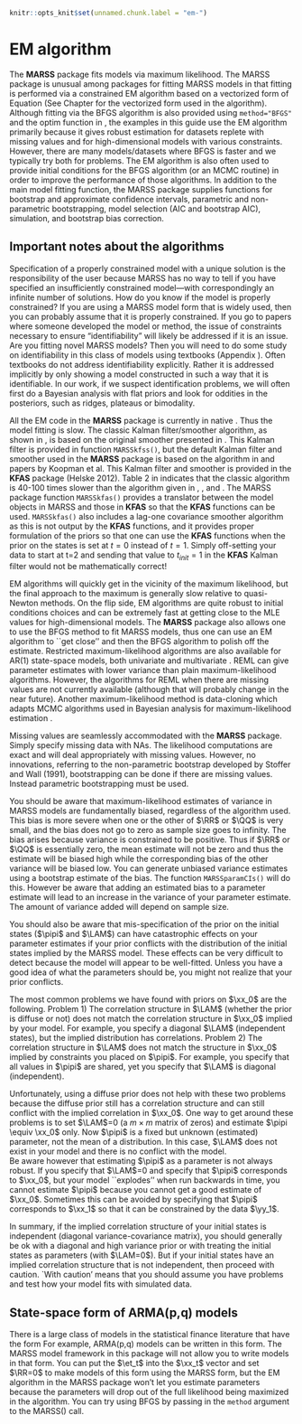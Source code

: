 ```r
knitr::opts_knit$set(unnamed.chunk.label = "em-")
```

# EM algorithm

The **MARSS** package fits models via maximum likelihood. The MARSS package is unusual among packages for fitting MARSS models in that fitting is performed via a constrained EM algorithm \citep{Holmes2010} based on a vectorized form of Equation \ref{eqn:marss} (See Chapter \ref{chap:algorithms} for the vectorized form used in the algorithm).  Although fitting via the BFGS algorithm is also provided using `method="BFGS"` and the optim function in \R, the examples in this guide use the EM algorithm primarily because it gives robust estimation for datasets replete with missing values and for high-dimensional models with various constraints. However, there are many models/datasets where BFGS is faster and we typically try both for problems.  The EM algorithm is also often used to provide initial conditions for the BFGS algorithm (or an MCMC routine) in order to improve the performance of those algorithms.  In addition to the main model fitting function, the MARSS package  supplies functions for bootstrap and approximate confidence intervals, parametric and non-parametric bootstrapping, model selection (AIC and bootstrap AIC), simulation, and bootstrap bias correction.

## Important notes about the algorithms

Specification of a properly constrained model with a unique solution is the responsibility of the user because MARSS has no way to tell if you have specified an insufficiently constrained model---with correspondingly an infinite number of solutions. 
How do you know if the model is properly constrained?  If you are using a MARSS model form that is widely used, then you can probably assume that it is properly constrained. If you go to papers where someone developed the model or method, the issue of constraints necessary to ensure "identifiability" will likely be addressed if it is an issue.  Are you fitting novel MARSS models? Then you will need to do some study on identifiability in this class of models using textbooks (Appendix \ref{chap:SSreferences}).  Often textbooks do not address identifiability explicitly.  Rather it is addressed implicitly by only showing a model constructed in such a way that it is identifiable.  In our work, if we suspect identification problems, we will often first do a Bayesian analysis with flat priors and look for oddities in the posteriors, such as ridges, plateaus or bimodality.
 
All the EM code in the **MARSS** package is currently in native \R.  Thus the model fitting is slow.  The classic Kalman filter/smoother algorithm, as shown in \citet[p. 331-335]{ShumwayStoffer2006}, is based on the original smoother presented in \citet{Rauch1963}. This Kalman filter is provided in function `MARSSkfss()`, but the default Kalman filter and smoother used in the **MARSS** package is based on the algorithm in \citet{KohnAnsley1989} and papers by Koopman et al. This Kalman filter and smoother is provided in the **KFAS** package (Helske 2012).  Table 2 in \citet{Koopman1993} indicates that the classic algorithm is 40-100 times slower than the algorithm given in \citet{KohnAnsley1989}, \citet{Koopman1993}, and \citet{Koopmanetal1998}. The MARSS package function `MARSSkfas()` provides a translator between the model objects in MARSS and those in **KFAS** so that the **KFAS** functions can be used.  `MARSSkfas()` also includes a lag-one covariance smoother algorithm as this is not output by the **KFAS** functions, and it provides proper formulation of the priors so that one can use the **KFAS** functions when the prior on the states is set at $t=0$ instead of $t=1$. Simply off-setting your data to start at t=2 and sending that value to $t_{init}=1$ in the **KFAS** Kalman filter would not be mathematically correct!

EM algorithms will quickly get in the vicinity of the maximum likelihood, but the final approach to the maximum is generally slow relative to quasi-Newton methods.  On the flip side, EM algorithms are quite robust to initial conditions choices and can be extremely fast at getting close to the MLE values for high-dimensional models.  The **MARSS** package also allows one to use the BFGS method to fit MARSS models, thus one can use an EM algorithm to ``get close'' and then the BFGS algorithm to polish off the estimate. Restricted maximum-likelihood algorithms\index{estimation!REML} are also available for AR(1) state-space models, both univariate \citep{Staplesetal2004} and multivariate \citep{HinrichsenHolmes2009}.  REML can give parameter estimates with lower variance than plain maximum-likelihood algorithms.  However, the algorithms for REML when there are missing values are not currently available (although that will probably change in the near future).  Another maximum-likelihood method is data-cloning which adapts MCMC algorithms used in Bayesian analysis for maximum-likelihood estimation \citep{Leleetal2007}.  

Missing values\index{missing values} are seamlessly accommodated with the **MARSS** package.  Simply specify missing data with NAs.  The likelihood computations are exact and will deal appropriately with missing values.  However, no innovations, referring to the non-parametric bootstrap developed by Stoffer and Wall (1991), bootstrapping can be done if there are missing values.  Instead parametric bootstrapping must be used.

You should be aware that maximum-likelihood estimates of variance in MARSS models are fundamentally biased, regardless of the algorithm used.  This bias is more severe when one or the other of $\RR$ or $\QQ$ is very small, and the bias does not go to zero as sample size goes to infinity.  The bias arises because variance is constrained to be positive.  Thus if $\RR$ or $\QQ$ is essentially zero, the mean estimate will not be zero and thus the estimate  will be biased high while the corresponding bias of the other variance will be biased low.  You can generate unbiased variance estimates using a bootstrap estimate of the bias.  The function `MARSSparamCIs()`\index{functions!MARSSparamCIs} will do this.  However be aware that adding an  estimated bias to a parameter estimate will lead to an increase in the variance of your parameter estimate.  The amount of variance added will depend on sample size.

You should also be aware that mis-specification of the prior on the initial states ($\pipi$ and $\LAM$) can have catastrophic effects on your parameter estimates if your prior conflicts with the distribution of the initial states implied by the MARSS model\index{prior!troubleshooting}.  These effects can be very difficult to detect because the model will appear to be well-fitted.  Unless you have a good idea of what the parameters should be, you might not realize that your prior conflicts.  

The most common problems we have found with priors on $\xx_0$ are the following.  Problem 1) The correlation structure in $\LAM$ (whether the prior is diffuse or not) does not match the correlation structure in $\xx_0$ implied by your model.  For example, you specify a diagonal $\LAM$ (independent states), but the implied distribution has correlations. Problem 2) The correlation structure in $\LAM$ does not match the structure in $\xx_0$ implied by constraints you placed on $\pipi$.  For example, you specify that all values in $\pipi$ are shared, yet you specify that $\LAM$ is diagonal (independent).  

Unfortunately, using a diffuse prior does not help with these two problems because  the diffuse prior still has a correlation structure and can still conflict with the implied correlation in $\xx_0$.  One way to get around these problems is to set $\LAM$=0 (a $m \times m$ matrix of zeros) and estimate $\pipi \equiv \xx_0$ only.  Now $\pipi$ is a fixed but unknown (estimated) parameter, not the mean of a distribution.  In this case, $\LAM$ does not exist in your model and there is no conflict with the model.  
Be aware however that estimating $\pipi$ as a parameter is not always robust. If you specify that $\LAM$=0 and specify that $\pipi$ corresponds to $\xx_0$, but your model ``explodes'' when run backwards in time, you cannot estimate $\pipi$ because you cannot get a good estimate of $\xx_0$.  Sometimes this can be avoided by specifying that $\pipi$ corresponds to $\xx_1$ so that it can be constrained by the data $\yy_1$. 

In summary, if the implied correlation structure of your initial states is independent (diagonal variance-covariance matrix), you should generally be ok with a diagonal and high variance prior or with treating the initial states as parameters (with $\LAM=0$).  But if your initial states have an implied correlation structure that is not independent, then proceed with caution. `With caution' means that you should assume you have problems and test how your model fits with simulated data.

## State-space form of ARMA(p,q) models

There is a large class of models in the statistical finance literature that have the form
\begin{equation*}
\begin{gathered}
\xx_{t+1} = \BB\xx_t + \GAM\et_t\\
\yy_t = \ZZ\xx_t  + \et_t\\
\end{gathered}
\end{equation*}
For example, ARMA(p,q) models can be written in this form.  The MARSS model framework in this package will not allow you to write models in that form.  You can put the $\et_t$ into the $\xx_t$ vector and set $\RR=0$ to make models of this form using the MARSS form, but the EM algorithm in the MARSS package won't let you estimate parameters because the parameters will drop out of the full likelihood being maximized in the algorithm.  You can try using BFGS by passing in the `method` argument to the MARSS() call.

